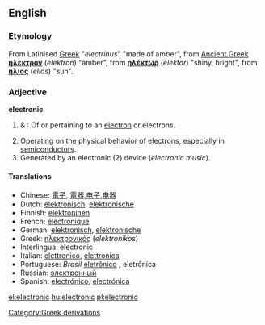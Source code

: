==English==

{{rank|account|party|sight|455|electronic|sea|necessary|idea}}
===Etymology===
[[Category:Greek derivations]]
From Latinised [[Greek]] "''electrinus''" "made of amber", from [[Ancient Greek]]  '''[[ήλεκτρον]]''' (''elektron'') "amber", from '''[[ηλέκτωρ]]''' (''elektor'') "shiny, bright", from '''[[ήλιος]]''' (''elios'') "sun".

===Adjective===
'''electronic'''

# {{physics}} & {{chemistry}}: Of or pertaining to an [[electron]] or electrons.
# Operating on the physical behavior of electrons, especially in [[semiconductor]]s.
# Generated by an electronic (2) device (''electronic music'').

====Translations====
*Chinese: [[電子]], [[電器]],[[电子]],[[电器]]
*Dutch: [[elektronisch]], [[elektronische]]
*Finnish: [[elektroninen]]
*French: [[électronique]]
*German: [[elektronisch]], [[elektronische]]
*Greek: [[ηλεκτρονικός]] (''elektronikos'')
*Interlingua: electronic
*Italian: [[elettronico]], [[elettronica]]
*Portuguese: ''Brasil'' [[eletrônico]] {{m}}, eletrônica {{f}}
*Russian: [[электронный]]
*Spanish: [[electrónico]], [[electrónica]]

[[el:electronic]]
[[hu:electronic]]
[[pl:electronic]]